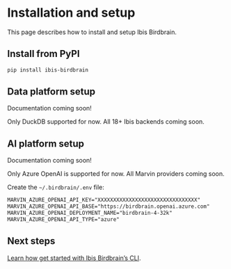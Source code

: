 # Installation and setup

This page describes how to install and setup Ibis Birdbrain.

## Install from PyPI

```bash
pip install ibis-birdbrain
```

## Data platform setup

:::{.callout-warning}
Documentation coming soon!
:::

:::{.callout-warning}
Only DuckDB supported for now. All 18+ Ibis backends coming soon.
:::

## AI platform setup

:::{.callout-warning}
Documentation coming soon!
:::

:::{.callout-warning}
Only Azure OpenAI is supported for now. All Marvin providers coming soon.
:::

Create the `~/.birdbrain/.env` file:

```txt
MARVIN_AZURE_OPENAI_API_KEY="XXXXXXXXXXXXXXXXXXXXXXXXXXXXXXXX"
MARVIN_AZURE_OPENAI_API_BASE="https://birdbrain.openai.azure.com"
MARVIN_AZURE_OPENAI_DEPLOYMENT_NAME="birdbrain-4-32k"
MARVIN_AZURE_OPENAI_API_TYPE="azure"
```

## Next steps

[Learn how get started with Ibis Birdbrain's CLI](./cli.qmd).
